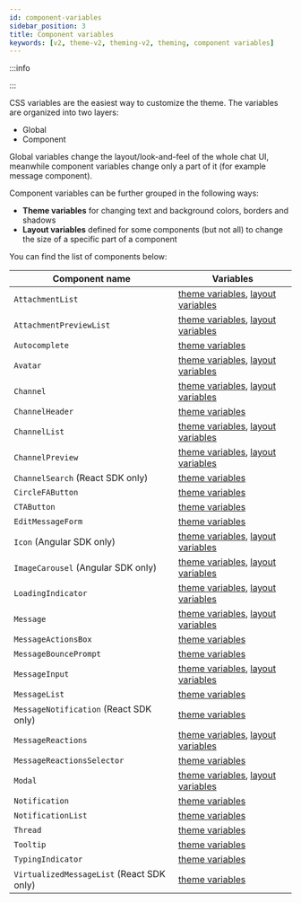 ```yaml
---
id: component-variables
sidebar_position: 3
title: Component variables
keywords: [v2, theme-v2, theming-v2, theming, component variables]
---
```



<SDKSpecific name='react'>

:::info

<V2Warning themingAndCSSPath='../../customization/css_and_theming' />

:::

</SDKSpecific>

CSS variables are the easiest way to customize the theme. The variables are organized into two layers:

- Global
- Component

Global variables change the layout/look-and-feel of the whole chat UI, meanwhile component variables change only a part of it (for example message component).

Component variables can be further grouped in the following ways:

- **Theme variables** for changing text and background colors, borders and shadows
- **Layout variables** defined for some components (but not all) to change the size of a specific part of a component

You can find the list of components below:

| Component name                            | Variables                                                                                                                                                                                                                                                                                              |
| ----------------------------------------- | ------------------------------------------------------------------------------------------------------------------------------------------------------------------------------------------------------------------------------------------------------------------------------------------------------ |
| `AttachmentList`                          | [theme variables](https://github.com/GetStream/stream-chat-css/tree/v4.18.0/src/v2/styles/AttachmentList/AttachmentList-theme.scss), [layout variables](https://github.com/GetStream/stream-chat-css/tree/v4.18.0/src/v2/styles/AttachmentList/AttachmentList-layout.scss)                             |
| `AttachmentPreviewList`                   | [theme variables](https://github.com/GetStream/stream-chat-css/tree/v4.18.0/src/v2/styles/AttachmentPreviewList/AttachmentPreviewList-theme.scss), [layout variables](https://github.com/GetStream/stream-chat-css/tree/v4.18.0/src/v2/styles/AttachmentPreviewList/AttachmentPreviewList-layout.scss) |
| `Autocomplete`                            | [theme variables](https://github.com/GetStream/stream-chat-css/tree/v4.18.0/src/v2/styles/Autocomplete/Autocomplete-theme.scss)                                                                                                                                                                        |
| `Avatar`                                  | [theme variables](https://github.com/GetStream/stream-chat-css/tree/v4.18.0/src/v2/styles/Avatar/Avatar-theme.scss), [layout variables](https://github.com/GetStream/stream-chat-css/tree/v4.18.0/src/v2/styles/Avatar/Avatar-layout.scss)                                                             |
| `Channel`                                 | [theme variables](https://github.com/GetStream/stream-chat-css/tree/v4.18.0/src/v2/styles/Channel/Channel-theme.scss), [layout variables](https://github.com/GetStream/stream-chat-css/tree/v4.18.0/src/v2/styles/Channel/Channel-layout.scss)                                                         |
| `ChannelHeader`                           | [theme variables](https://github.com/GetStream/stream-chat-css/tree/v4.18.0/src/v2/styles/ChannelHeader/ChannelHeader-theme.scss)                                                                                                                                                                      |
| `ChannelList`                             | [theme variables](https://github.com/GetStream/stream-chat-css/tree/v4.18.0/src/v2/styles/ChannelList/ChannelList-theme.scss), [layout variables](https://github.com/GetStream/stream-chat-css/tree/v4.18.0/src/v2/styles/ChannelList/ChannelList-layout.scss)                                         |
| `ChannelPreview`                          | [theme variables](https://github.com/GetStream/stream-chat-css/tree/v4.18.0/src/v2/styles/ChannelPreview/ChannelPreview-theme.scss), [layout variables](https://github.com/GetStream/stream-chat-css/tree/v4.18.0/src/v2/styles/ChannelPreview/ChannelPreview-layout.scss)                             |
| `ChannelSearch` (React SDK only)          | [theme variables](https://github.com/GetStream/stream-chat-css/tree/v4.18.0/src/v2/styles/ChannelSearch/ChannelSearch-theme.scss)                                                                                                                                                                      |
| `CircleFAButton`                          | [theme variables](https://github.com/GetStream/stream-chat-css/tree/v4.18.0/src/v2/styles/CircleFAButton/CircleFAButton-theme.scss)                                                                                                                                                                    |
| `CTAButton`                               | [theme variables](https://github.com/GetStream/stream-chat-css/tree/v4.18.0/src/v2/styles/CTAButton/CTAButton-theme.scss)                                                                                                                                                                              |
| `EditMessageForm`                         | [theme variables](https://github.com/GetStream/stream-chat-css/tree/v4.18.0/src/v2/styles/EditMessageForm/EditMessageForm-theme.scss)                                                                                                                                                                  |
| `Icon` (Angular SDK only)                 | [theme variables](https://github.com/GetStream/stream-chat-css/tree/v4.18.0/src/v2/styles/Icon/Icon-theme.scss), [layout variables](https://github.com/GetStream/stream-chat-css/tree/v4.18.0/src/v2/styles/Icon/Icon-layout.scss)                                                                     |
| `ImageCarousel` (Angular SDK only)        | [theme variables](https://github.com/GetStream/stream-chat-css/tree/v4.18.0/src/v2/styles/ImageCarousel/ImageCarousel-theme.scss), [layout variables](https://github.com/GetStream/stream-chat-css/tree/v4.18.0/src/v2/styles/ImageCarousel/ImageCarousel-layout.scss)                                 |
| `LoadingIndicator`                        | [theme variables](https://github.com/GetStream/stream-chat-css/tree/v4.18.0/src/v2/styles/LoadingIndicator/LoadingIndicator-theme.scss), [layout variables](https://github.com/GetStream/stream-chat-css/tree/v4.18.0/src/v2/styles/LoadingIndicator/LoadingIndicator-layout.scss)                     |
| `Message`                                 | [theme variables](https://github.com/GetStream/stream-chat-css/tree/v4.18.0/src/v2/styles/Message/Message-theme.scss), [layout variables](https://github.com/GetStream/stream-chat-css/tree/v4.18.0/src/v2/styles/Message/Message-layout.scss)                                                         |
| `MessageActionsBox`                       | [theme variables](https://github.com/GetStream/stream-chat-css/tree/v4.18.0/src/v2/styles/MessageActionsBox/MessageActionsBox-theme.scss)                                                                                                                                                              |
| `MessageBouncePrompt`                     | [theme variables](https://github.com/GetStream/stream-chat-css/tree/v4.18.0/src/v2/styles/MessageBouncePrompt/MessageBouncePrompt-theme.scss)                                                                                                                                                          |
| `MessageInput`                            | [theme variables](https://github.com/GetStream/stream-chat-css/tree/v4.18.0/src/v2/styles/MessageInput/MessageInput-theme.scss), [layout variables](https://github.com/GetStream/stream-chat-css/tree/v4.18.0/src/v2/styles/MessageInput/MessageInput-layout.scss)                                     |
| `MessageList`                             | [theme variables](https://github.com/GetStream/stream-chat-css/tree/v4.18.0/src/v2/styles/MessageList/MessageList-theme.scss)                                                                                                                                                                          |
| `MessageNotification` (React SDK only)    | [theme variables](https://github.com/GetStream/stream-chat-css/tree/v4.18.0/src/v2/styles/MessageNotification/MessageNotification-theme.scss)                                                                                                                                                          |
| `MessageReactions`                        | [theme variables](https://github.com/GetStream/stream-chat-css/tree/v4.18.0/src/v2/styles/MessageReactions/MessageReactions-theme.scss), [layout variables](https://github.com/GetStream/stream-chat-css/tree/v4.18.0/src/v2/styles/MessageReactions/MessageReactions-layout.scss)                     |
| `MessageReactionsSelector`                | [theme variables](https://github.com/GetStream/stream-chat-css/tree/v4.18.0/src/v2/styles/MessageReactionsSelector/MessageReactionsSelector-theme.scss)                                                                                                                                                |
| `Modal`                                   | [theme variables](https://github.com/GetStream/stream-chat-css/tree/v4.18.0/src/v2/styles/Modal/Modal-theme.scss), [layout variables](https://github.com/GetStream/stream-chat-css/tree/v4.18.0/src/v2/styles/Modal/Modal-layout.scss)                                                                 |
| `Notification`                            | [theme variables](https://github.com/GetStream/stream-chat-css/tree/v4.18.0/src/v2/styles/Notification/Notification-theme.scss)                                                                                                                                                                        |
| `NotificationList`                        | [theme variables](https://github.com/GetStream/stream-chat-css/tree/v4.18.0/src/v2/styles/NotificationList/NotificationList-theme.scss)                                                                                                                                                                |
| `Thread`                                  | [theme variables](https://github.com/GetStream/stream-chat-css/tree/v4.18.0/src/v2/styles/Thread/Thread-theme.scss)                                                                                                                                                                                    |
| `Tooltip`                                 | [theme variables](https://github.com/GetStream/stream-chat-css/tree/v4.18.0/src/v2/styles/Tooltip/Tooltip-theme.scss)                                                                                                                                                                                  |
| `TypingIndicator`                         | [theme variables](https://github.com/GetStream/stream-chat-css/tree/v4.18.0/src/v2/styles/TypingIndicator/TypingIndicator-theme.scss)                                                                                                                                                                  |
| `VirtualizedMessageList` (React SDK only) | [theme variables](https://github.com/GetStream/stream-chat-css/tree/v4.18.0/src/v2/styles/VirtualizedMessageList/VirtualizedMessageList-theme.scss)                                                                                                                                                    |


